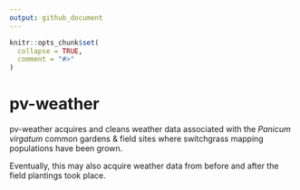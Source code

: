 ```yaml
---
output: github_document
---
```


<!-- README.md is generated from README.Rmd. Please edit that file -->

```r
knitr::opts_chunk$set(
  collapse = TRUE,
  comment = "#>"
)
```

# pv-weather

<!-- badges: start -->
<!-- badges: end -->

pv-weather acquires and cleans weather data associated with the *Panicum virgatum* common gardens & field sites where switchgrass mapping populations have been grown.

Eventually, this may also acquire weather data from before and after the field plantings took place.


